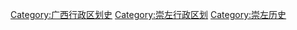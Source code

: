 [[Category:广西行政区划史|Category:广西行政区划史]]
[[Category:崇左行政区划|Category:崇左行政区划]]
[[Category:崇左历史|Category:崇左历史]]